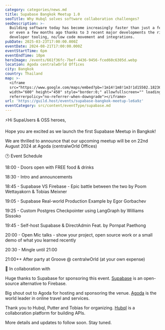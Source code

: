 ```yaml
---
category: categories/news.md
title: Supabase Bangkok Meetup 1.0
seoTitle: Why Hubql solves software collaboration challenges?
seoDescription: >-
  Building software today has become increasingly faster than just a few years
  or even a few months ago thanks to 3 recent major developments the rise of
  developer tooling, no/low code movement and integrations.
pubDate: 2025-03-23T17:00:00.000Z
eventDate: 2024-08-21T17:00:00.000Z
eventStartTime: 6pm
eventEndTime: 10pm
heroImage: /events/661f36fc-7bef-4436-9456-fced60c6305d.webp
location: Agoda centralwOrld Offices
city: Bangkok
country: Thailand
map: >-
  <iframe
  src="https://www.google.com/maps/embed?pb=!1m14!1m8!1m3!1d15502.182363326192!2d100.538336!3d13.745939!3m2!1i1024!2i768!4f13.1!3m3!1m2!1s0x30e29ecfc2f455e1%3A0xc4ad0280d8906604!2scentralwOrld!5e0!3m2!1sen!2sus!4v1742802057955!5m2!1sen!2sus"
  width="600" height="450" style="border:0;" allowfullscreen="" loading="lazy"
  referrerpolicy="no-referrer-when-downgrade"></iframe>
url: 'https://guild.host/events/supabase-bangkok-meetup-le6a9z'
eventCategory: src/content/eventType/supabase.md
---
```


⚡Hi SupaUsers & OSS heroes,

Hope you are excited as we launch the first Supabase Meetup in Bangkok!

We are thrilled to announce that our upcoming meetup will be on 22nd August 2024 at Agoda (centralwOrld Offices)

🕑 Event Schedule

18:00 - Doors open with FREE food & drinks

18:30 - Intro and announcements

18:45 - Supabase VS Firebase - Epic battle between the two by Poom Wettayakorn & Tobias Meixner

19:05 - Supabase Real-world Production Example by Egor Gorbachev

19:25 - Custom Postgres Checkpointer using LangGraph by Williams Sissoko

19:45 - Self-host Supabase & DirectAdmin Feat. by Pornpat Paethong

20:00 - Open Mic talks - show your project, open source work or a small demo of what you learned recently

20:30 - Mingle until 21:00

21:00++ After party at Groove @ centralwOrld (at your own expense)

🤝 In collaboration with

Huge thanks to Supabase for sponsoring this event.
[Supabase](https://supabase.com/) is an open-source alternative to Firebase.

Big shout out to Agoda for hosting and sponsoring the venue.
[Agoda](https://careersatagoda.com/) is the world leader in online travel and services.

Thank you to Hubql, Putter and Tobias for organizing.
[Hubql](https://www.hubql.com/) is a collaboration platform for building APIs.

More details and updates to follow soon.
Stay tuned.
